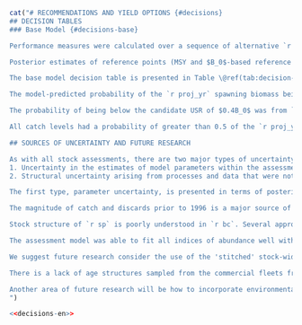 ```r
cat("# RECOMMENDATIONS AND YIELD OPTIONS {#decisions}
## DECISION TABLES
### Base Model {#decisions-base}

Performance measures were calculated over a sequence of alternative `r end_yr` projected catch levels and are based on one-year projections to `r assess_yr`. Projected, bias-corrected log recruitment anomalies in `r end_yr` and `r assess_yr` were drawn randomly from a normal distribution, $~N(0,\tau^2)$.

Posterior estimates of reference points (MSY and $B_0$-based reference points) and benchmarks are provided in Table \@ref(tab:reference-points-table). Decision tables are presented showing predicted probabilities of undesirable states under alternative `r assess_yr` projected catch levels. An undesirable biomass-based performance measure is defined to occur when the `r proj_yr` projected  spawning biomass is below the candidate reference point or benchmark, i.e., the ratio `r paste0('$B_{', proj_yr, '}/B_\mathrm{ReferencePoint} < 1$')`. An undesirable fishing mortality-based performance measure is defined to occur when projected `r assess_yr` fishing mortality is above the reference point, i.e., `r paste0('$F_{', assess_yr, '}/F_\mathrm{ReferencePoint} > 1$')`. Probabilities in the decision tables are measured as the proportion of posterior samples that meet criteria above (i.e., proportion of posterior samples < 1 for biomass-based performance measures; and proportion of posterior samples > 1 for fishing mortality-based performance measures).

The base model decision table is presented in Table \@ref(tab:decision-table). Alternative `r assess_yr` catch levels are presented from 0 t to 50,000 t. Catches are shown in 2,000 t increments from zero to 10,000 t; then in 1,000 t increments between 10,000 t and 20,000 t; and then in 2,000 t increments from 22,000 t to 30,000 t. A catch level of 50,000 t is also given for reference purposes as it was included in the last assessment [@grandin2017].

The model-predicted probability of the `r proj_yr` spawning biomass being below the `r assess_yr` spawning biomass ranged from `r prob_proj_less_assess_0` under zero `r assess_yr` catch to `r prob_proj_less_assess_10` under 10,000 t of catch, which is double the current total TAC. At 50,000 t, the probability is `r prob_proj_less_assess_50`. The TAC that is closest to 0.5 probability of the biomass declining from `r assess_yr` to `r proj_yr` (while still being below 0.5) is `r prob_less_50_50$tac` t, at a probability of `r val_less_50_50`.

The probability of being below the candidate USR of $0.4B_0$ was from `r range_below_04bo[1]` to `r range_below_04bo[2]` over the range of catch levels considered. The probability of being below the candidate USR of $0.8B_{MSY}$ was from `r range_below_08bmsy[1]` to `r range_below_08bmsy[2]` over the range of catch levels considered. The probability of being below the candidate LRP of $0.2B_0$ was from `r range_below_02bo[1]` to `r range_below_02bo[2]` over the range of catch levels considered. The probability of being below the candidate LRP of $0.4B_{MSY}$ was zero for all catch levels considered.

All catch levels had a probability of greater than 0.5 of the `r proj_yr` biomass being under the $0.4B_0$ reference point. The lowest catch level having a probability of greater than 0.5 of the `r proj_yr` biomass being under the $0.2B_0$ limit reference point was `r row_greater_50_50_02bo$tac` t, with a probability of `r prob_greater_50_50_02bo`.

## SOURCES OF UNCERTAINTY AND FUTURE RESEARCH

As with all stock assessments, there are two major types of uncertainty in the advice presented in this document:
1. Uncertainty in the estimates of model parameters within the assessment
2. Structural uncertainty arising from processes and data that were not included in the assessment

The first type, parameter uncertainty, is presented in terms of posterior credible intervals for parameters and state variables such as biomass, recruitment, and fishing mortality. This uncertainty was captured in the decision tables and was further explored using sensitivity analyses.

The magnitude of catch and discards prior to 1996 is a major source of structural uncertainty in this assessment. As discussed in Section \@ref(sec:catch-data), all catch data prior to 1996 were omitted from this assessment on the recommendation of industry advisors and Technical Working Group, as was done in the `r la`. `r sp` is known to have been discarded at sea in large quantities due to proteolysis of the flesh if catches were not landed and frozen quickly after capture. Applications of ratio estimators or models to estimate historical discard rates were rejected as analytical tools due to discarding of whole tows and changes to discarding behaviour over time.

Stock structure of `r sp` is poorly understood in `r bc`. Several approaches are available to improve understanding of stock structure including genetic analysis, analysis of otolith microchemistry, and analysis of life-history traits such as growth and maturity. `r sp` is managed as a coast-wide stock. If there are distinct stocks within `r bc` waters, there may be risks associated with taking a large proportion of the TAC from one area. In particular, the more stable trend in the `r qcs` compared to the declines seen in the other survey indexes raises questions about stock structure.

The assessment model was able to fit all indices of abundance well with the possible exception of the `r qcs`. Although the index has declined since 2015 (and in particular in 2021 after the initial Technical Working Group meetings), the decline has been somewhat less pronounced than the other surveys or the `r dcpue`. We attempted to better fit the `r qcs` with survey-specific time-varying selectivity, but we were unable to obtain satisfactory MCMC diagnostics on this model and so used time-invariant selectivity as the base model. It is possible Queen Charlotte Sound represents a nursery ground for `r sp` or factors affecting local distribution or movement (such as environmental conditions) have resulted in a moderately different index pattern in the `r qcs` compared to the other surveys. Overall, the congruence between the coast-wide 'stiched' synoptic survey and the `r dcpue` give us some confidence that both data sources are capturing underlying biomass dynamics.

We suggest future research consider the use of the 'stitched' stock-wide geostatistical index as a replacement for considering each of the synoptic surveys as independent samples from the same overall stock (sometimes with different selectivities). The distinct age composition data precluded us from doing that in this assessment, but future research could consider the impact of considering these composition data as independent samples from the same overall stock (perhaps with area and density expansion) or standardizing these data as well with a similar multivariate geostatistical model.

There is a lack of age structures sampled from the commercial fleets from 2020 onwards. This would have had a minimal effect on this assessment given the last year of data was 2021. However, this may have an increasingly large impact on the assessment in terms of estimating selectivity, recruitment, and tracking age-cohorts within the composition data. Retrospective analyses could be conducted excluding existing commercial age data to partially evaluate this impact. Simulation analyses, possibly including closed-loop simulation, could also evaluate this impact. However, we think it is reasonable to assume that some level of continued age structure sampling from the commercial fleet will be important to this assessment going forward.

Another area of future research will be how to incorporate environmental conditions into the stock advice more explicitly given the stock will eventually be batched into the Fish Stocks provisions of the *Fisheries Act*. It is not clear what mechanism this should entail for `r sp`, although options may include linking environmental indices to natural mortality or recruitment processes [e.g., @wham]. Other options would include adjusting target fishing mortality based on ecosystem modelling [@howell2021] or through closed-loop simulation that aims to find management procedures that our robust to uncertainties about future environmental conditions.
")
```

```r
<<decisions-en>>
```
